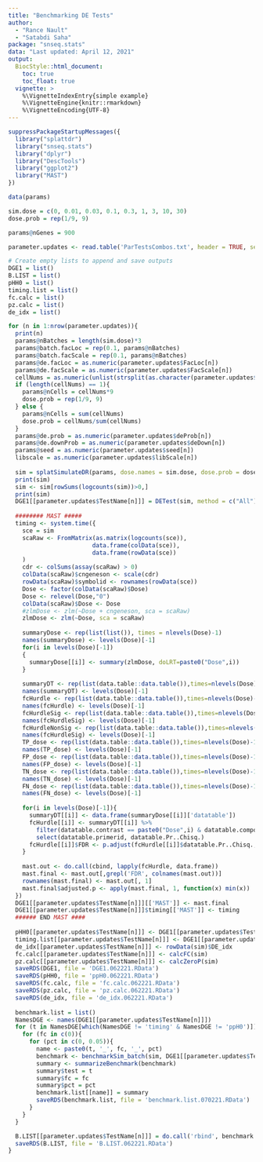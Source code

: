```yaml
---
title: "Benchmarking DE Tests"
author: 
  - "Rance Nault"
  - "Satabdi Saha"
package: "snseq.stats"
data: "Last updated: April 12, 2021"
output: 
  BiocStyle::html_document:
    toc: true
    toc_float: true
  vignette: >
    %\VignetteIndexEntry{simple example}
    %\VignetteEngine{knitr::rmarkdown}
    %\VignetteEncoding{UTF-8}
---
```


```r
suppressPackageStartupMessages({
  library("splattdr")
  library("snseq.stats")
  library("dplyr")
  library("DescTools")
  library("ggplot2")
  library("MAST")
})
```


```r
data(params)

sim.dose = c(0, 0.01, 0.03, 0.1, 0.3, 1, 3, 10, 30)
dose.prob = rep(1/9, 9)

params@nGenes = 900
```

```r
parameter.updates <- read.table('ParTestsCombos.txt', header = TRUE, sep = '\t')
```

```r
# Create empty lists to append and save outputs
DGE1 = list()
B.LIST = list()
pHH0 = list()
timing.list = list()
fc.calc = list()
pz.calc = list()
de_idx = list()

for (n in 1:nrow(parameter.updates)){
  print(n)
  params@nBatches = length(sim.dose)*3
  params@batch.facLoc = rep(0.1, params@nBatches)
  params@batch.facScale = rep(0.1, params@nBatches)
  params@de.facLoc = as.numeric(parameter.updates$FacLoc[n])
  params@de.facScale = as.numeric(parameter.updates$FacScale[n])
  cellNums = as.numeric(unlist(strsplit(as.character(parameter.updates$CellN[n]), split = ',')))
  if (length(cellNums) == 1){
    params@nCells = cellNums*9
    dose.prob = rep(1/9, 9)
  } else {
    params@nCells = sum(cellNums)
    dose.prob = cellNums/sum(cellNums)
  }
  params@de.prob = as.numeric(parameter.updates$deProb[n])
  params@de.downProb = as.numeric(parameter.updates$deDown[n])
  params@seed = as.numeric(parameter.updates$seed[n])
  libscale = as.numeric(parameter.updates$libScale[n])
  
  sim = splatSimulateDR(params, dose.names = sim.dose, dose.prob = dose.prob, lib.scale = libscale, verbose = FALSE)
  print(sim)
  sim <- sim[rowSums(logcounts(sim))>0,]
  print(sim)
  DGE1[[parameter.updates$TestName[n]]] = DETest(sim, method = c("All"), fixed.priors = FALSE, verbose = TRUE)
  
  ######## MAST #####
  timing <- system.time({
    sce = sim
    scaRaw <- FromMatrix(as.matrix(logcounts(sce)),
                        data.frame(colData(sce)),
                        data.frame(rowData(sce))
    )
    cdr <- colSums(assay(scaRaw) > 0)
    colData(scaRaw)$cngeneson <- scale(cdr)
    rowData(scaRaw)$symbolid <- rownames(rowData(sce))
    Dose <- factor(colData(scaRaw)$Dose)
    Dose <- relevel(Dose,"0")
    colData(scaRaw)$Dose <- Dose
    #zlmDose <- zlm(~Dose + cngeneson, sca = scaRaw)
    zlmDose <- zlm(~Dose, sca = scaRaw)
    
    summaryDose <- rep(list(list()), times = nlevels(Dose)-1)
    names(summaryDose) <- levels(Dose)[-1]
    for(i in levels(Dose)[-1])
    {
      summaryDose[[i]] <- summary(zlmDose, doLRT=paste0("Dose",i))
    }
    
    summaryDT <- rep(list(data.table::data.table()),times=nlevels(Dose)-1)
    names(summaryDT) <- levels(Dose)[-1]
    fcHurdle <- rep(list(data.table::data.table()),times=nlevels(Dose)-1)
    names(fcHurdle) <- levels(Dose)[-1]
    fcHurdleSig <- rep(list(data.table::data.table()),times=nlevels(Dose)-1)
    names(fcHurdleSig) <- levels(Dose)[-1]
    fcHurdleNonSig <- rep(list(data.table::data.table()),times=nlevels(Dose)-1)
    names(fcHurdleSig) <- levels(Dose)[-1]
    TP_dose <- rep(list(data.table::data.table()),times=nlevels(Dose)-1)
    names(TP_dose) <- levels(Dose)[-1]
    FP_dose <- rep(list(data.table::data.table()),times=nlevels(Dose)-1)
    names(FP_dose) <- levels(Dose)[-1]
    TN_dose <- rep(list(data.table::data.table()),times=nlevels(Dose)-1)
    names(TN_dose) <- levels(Dose)[-1]
    FN_dose <- rep(list(data.table::data.table()),times=nlevels(Dose)-1)
    names(FN_dose) <- levels(Dose)[-1]
    
    for(i in levels(Dose)[-1]){
      summaryDT[[i]] <- data.frame(summaryDose[[i]]['datatable'])
      fcHurdle[[i]] <- summaryDT[[i]] %>% 
        filter(datatable.contrast == paste0("Dose",i) & datatable.component == 'H') %>% 
        select(datatable.primerid, datatable.Pr..Chisq.)
      fcHurdle[[i]]$FDR <- p.adjust(fcHurdle[[i]]$datatable.Pr..Chisq., 'fdr')
    }
    
    mast.out <- do.call(cbind, lapply(fcHurdle, data.frame))
    mast.final <- mast.out[,grepl('FDR', colnames(mast.out))]
    rownames(mast.final) <- mast.out[, 1]
    mast.final$adjusted.p <- apply(mast.final, 1, function(x) min(x))
  })
  DGE1[[parameter.updates$TestName[n]]][['MAST']] <- mast.final
  DGE1[[parameter.updates$TestName[n]]]$timing[['MAST']] <- timing
  ###### END MAST ####
  
  pHH0[[parameter.updates$TestName[n]]] <- DGE1[[parameter.updates$TestName[n]]]$ppH0
  timing.list[[parameter.updates$TestName[n]]] <- DGE1[[parameter.updates$TestName[n]]]$timing
  de_idx[[parameter.updates$TestName[n]]] <- rowData(sim)$DE_idx
  fc.calc[[parameter.updates$TestName[n]]] <- calcFC(sim)
  pz.calc[[parameter.updates$TestName[n]]] <- calcZeroP(sim)
  saveRDS(DGE1, file = 'DGE1.062221.RData')
  saveRDS(pHH0, file = 'ppH0.062221.RData')
  saveRDS(fc.calc, file = 'fc.calc.062221.RData')
  saveRDS(pz.calc, file = 'pz.calc.062221.RData')
  saveRDS(de_idx, file = 'de_idx.062221.RData')
  
  benchmark.list = list()
  NamesDGE <- names(DGE1[[parameter.updates$TestName[n]]])
  for (t in NamesDGE[which(NamesDGE != 'timing' & NamesDGE != 'ppH0')]){
    for (fc in c(0)){
      for (pct in c(0, 0.05)){
        name <- paste0(t, '_', fc, '_', pct)
        benchmark <- benchmarkSim_batch(sim, DGE1[[parameter.updates$TestName[n]]][[t]], fc.threshold = fc, pct.expressed = pct)
        summary <- summarizeBenchmark(benchmark)
        summary$test = t
        summary$fc = fc
        summary$pct = pct
        benchmark.list[[name]] = summary
        saveRDS(benchmark.list, file = 'benchmark.list.070221.RData')
      }
    }
  }

  B.LIST[[parameter.updates$TestName[n]]] = do.call('rbind', benchmark.list)
  saveRDS(B.LIST, file = 'B.LIST.062221.RData')
}
```




